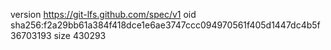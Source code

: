 version https://git-lfs.github.com/spec/v1
oid sha256:f2a29bb61a384f418dce1e6ae3747ccc094970561f405d1447dc4b5f36703193
size 430293

